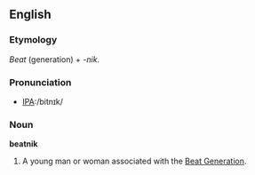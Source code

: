 ==English==

===Etymology===
''Beat'' (generation) + ''-nik''.

===Pronunciation===
*[[w:International Phonetic Alphabet|IPA]]:/bitnɪk/

===Noun===
'''beatnik'''
# A young man or woman associated with the [[Beat Generation]].